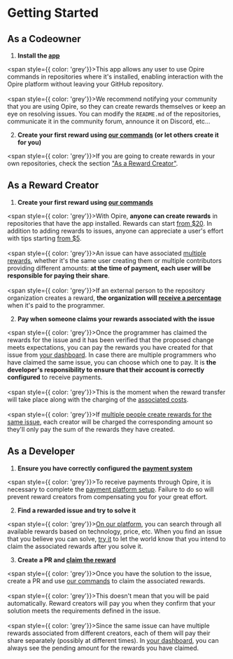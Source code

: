 # Getting Started

## As a Codeowner

1. **Install the [app](https://docs.opire.dev/overview/installations)**

<span style={{ color: 'grey'}}>This app allows any user to use Opire commands in repositories where it's installed, enabling interaction with the Opire platform without leaving your GitHub repository.</span>
<br/><br/>
<span style={{ color: 'grey'}}>We recommend notifying your community that you are using Opire, so they can create rewards themselves or keep an eye on resolving issues. You can modify the `README.md` of the repositories, communicate it in the community forum, announce it on Discord, etc...</span>

2. **Create your first reward using [our commands](https://docs.opire.dev/overview/commands) (or let others create it for you)**

<span style={{ color: 'grey'}}>If you are going to create rewards in your own repositories, check the section ["As a Reward Creator"](https://docs.opire.dev/overview/getting-started#as-a-reward-creator).</span>

## As a Reward Creator

1. **Create your first reward using [our commands](https://docs.opire.dev/overview/commands)**

<span style={{ color: 'grey'}}>With Opire, **anyone can create rewards** in repositories that have the app installed. Rewards can start [from $20](https://docs.opire.dev/rewards/pricing). In addition to adding rewards to issues, anyone can appreciate a user's effort with tips starting [from $5](https://docs.opire.dev/tips/pricing).</span>
<br/><br/>
<span style={{ color: 'grey'}}>An issue can have associated [multiple rewards](https://docs.opire.dev/rewards/workflow#multiple-rewards), whether it's the same user creating them or multiple contributors providing different amounts: **at the time of payment, each user will be responsible for paying their share**.</span>
<br/><br/>
<span style={{ color: 'grey'}}>If an external person to the repository organization creates a reward, **the organization will [receive a percentage](https://docs.opire.dev/rewards/pricing#codeowner-percentage)** when it's paid to the programmer.</span>

2. **Pay when someone claims your rewards associated with the issue**

<span style={{ color: 'grey'}}>Once the programmer has claimed the rewards for the issue and it has been verified that the proposed change meets expectations, you can pay the rewards you have created for that issue from [your dashboard](https://app.opire.dev/dashboard/creator/rewards). In case there are multiple programmers who have claimed the same issue, you can choose which one to pay. It is **the developer's responsibility to ensure that their account is correctly configured** to receive payments.</span>
<br/><br/>
<span style={{ color: 'grey'}}>This is the moment when the reward transfer will take place along with the charging of the [associated costs](https://docs.opire.dev/rewards/pricing).</span>
<br/><br/>
<span style={{ color: 'grey'}}>If [multiple people create rewards for the same issue](https://docs.opire.dev/rewards/workflow#multiple-creators), each creator will be charged the corresponding amount so they'll only pay the sum of the rewards they have created.</span>

## As a Developer

1. **Ensure you have correctly configured the [payment system](https://docs.opire.dev/payments)**

<span style={{ color: 'grey'}}>To receive payments through Opire, it is necessary to complete the [payment platform setup](https://docs.opire.dev/payments). Failure to do so will prevent reward creators from compensating you for your great effort.</span>

2. **Find a rewarded issue and try to solve it**

<span style={{ color: 'grey'}}>[On our platform](https://app.opire.dev), you can search through all available rewards based on technology, price, etc. When you find an issue that you believe you can solve, [try it](https://docs.opire.dev/overview/commands) to let the world know that you intend to claim the associated rewards after you solve it.</span>

3. **Create a PR and [claim the reward](https://docs.opire.dev/overview/commands)**

<span style={{ color: 'grey'}}>Once you have the solution to the issue, create a PR and use [our commands](https://docs.opire.dev/overview/commands) to claim the associated rewards.</span>
<br/><br/>
<span style={{ color: 'grey'}}>This doesn't mean that you will be paid automatically. Reward creators will pay you when they confirm that your solution meets the requirements defined in the issue.</span>
<br/><br/>
<span style={{ color: 'grey'}}>Since the same issue can have multiple rewards associated from different creators, each of them will pay their share separately (possibly at different times). In [your dashboard](https://app.opire.dev/dashboard/programmer/rewards), you can always see the pending amount for the rewards you have claimed.</span>